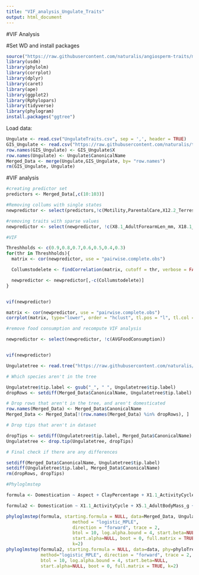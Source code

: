 ```yaml
---
title: "VIF_analysis_Ungulate_Traits"
output: html_document
---
```


#VIF Analysis 

#Set WD and install packages

```r
source("https://raw.githubusercontent.com/naturalis/angiosperm-traits/master/phyloglmstep.R")
library(usdm)
library(phylolm)
library(corrplot)
library(dplyr)
library(caret)
library(ape)
library(ggplot2)
library(Rphylopars)
library(tidyverse)
library(phylogram)
install.packages("ggtree")

```

Load data:

```r
Ungulate <- read.csv("UngulateTraits.csv", sep = ',', header = TRUE)
GIS_Ungulate <- read.csv("https://raw.githubusercontent.com/naturalis/trait-geo-diverse-ungulates/master/results/OMI/niche_traits.csv")
row.names(GIS_Ungulate) <- GIS_Ungulate$X
row.names(Ungulate) <- Ungulate$CanonicalName
Merged_Data <- merge(Ungulate,GIS_Ungulate, by= "row.names")
rm(GIS_Ungulate, Ungulate)
```

#VIF analysis

```r
#creating predictor set
predictors <- Merged_Data[,c(10:103)]

#Removing collums with single states
newpredictor <- select(predictors,!c(Motility,ParentalCare,X12.2_Terrestriality,X2.1_AgeatEyeOpening_d,X))

#removing traits with sparse values 
newpredictor <- select(newpredictor, !c(X8.1_AdultForearmLen_mm, X18.1_BasalMetRate_mLO2hr, X5.2_BasalMetRateMass_g, X7.1_DispersalAge_d, X16.1_LittersPerYear, X13.2_NeonateHeadBodyLen_mm, X10.1_PopulationGrpSize, X13.3_WeaningHeadBodyLen_mm, X5.4_WeaningBodyMass_g))
```



```r
#VIF

Threshholds <- c(0.9,0.8,0.7,0.6,0.5,0.4,0.3)
for(thr in Threshholds){
  matrix <- cor(newpredictor, use = "pairwise.complete.obs")

  Collumstodelete <- findCorrelation(matrix, cutoff = thr, verbose = FALSE, exact=FALSE)

  newpredictor <- newpredictor[,-c(Collumstodelete)]
}


vif(newpredictor)

matrix <- cor(newpredictor, use = "pairwise.complete.obs")
corrplot(matrix, type="lower", order = "hclust", tl.pos = "l", tl.col = "black", tl.cex = 0.5)
```

```r

#remove food consumption and recompute VIF analysis

newpredictor <- select(newpredictor, !c(AVGFoodConsumption))


vif(newpredictor)


```

```r

Ungulatetree <- read.tree("https://raw.githubusercontent.com/naturalis/trait-organismal-ungulates/master/data/ungulates.tree")

# Which species aren't in the tree

Ungulatetree$tip.label <- gsub("_", " ", Ungulatetree$tip.label)
dropRows <- setdiff(Merged_Data$CanonicalName, Ungulatetree$tip.label)

# Drop rows that aren't in the tree, and aren't domesticated
row.names(Merged_Data) <- Merged_Data$CanonicalName
Merged_Data <- Merged_Data[!(row.names(Merged_Data) %in% dropRows), ]

# Drop tips that aren't in dataset

dropTips <- setdiff(Ungulatetree$tip.label, Merged_Data$CanonicalName)
Ungulatetree <- drop.tip(Ungulatetree, dropTips)

# Final check if there are any differences

setdiff(Merged_Data$CanonicalName, Ungulatetree$tip.label)
setdiff(Ungulatetree$tip.label, Merged_Data$CanonicalName)
rm(dropRows, dropTips)


```

```r

#Phyloglmstep

formula <- Domestication ~ Aspect + ClayPercentage + X1.1_ActivityCycle + X21.1_PopulationDensity_n.km2 + X10.2_SocialGrpSize + MaturityReachFemale + MatingSystem + BreedingInterval + YearRoundBreeding + Horns.Antlers + NaturalPredators + AVGMovingSpeed + AVGTravelDistance + OrganicCarbon

formula2 <- Domestication ~ X1.1_ActivityCycle + X5.1_AdultBodyMass_g + X21.1_PopulationDensity_n_km2 + X10.2_SocialGrpSize + MatingSystem + YearRoundBreeding + Horns_Antlers + AVGMovingSpeed + AVGTravelDistance + Aspect + ClayPercentage + OrganicCarbon

phyloglmstep(formula, starting.formula = NULL, data=Merged_Data, Ungulatetree, 
                         method = "logistic_MPLE",
                         direction = "forward", trace = 2,
                         btol = 10, log.alpha.bound = 4, start.beta=NULL, 
                         start.alpha=NULL, boot = 0, full.matrix = TRUE,
                         k=2) 
phyloglmstep(formula2, starting.formula = NULL, data=data, phy=phyloTree, 
             method="logistic_MPLE", direction = "forward", trace = 2, 
             btol = 10, log.alpha.bound = 4, start.beta=NULL, 
             start.alpha=NULL, boot = 0, full.matrix = TRUE, k=2)


```



